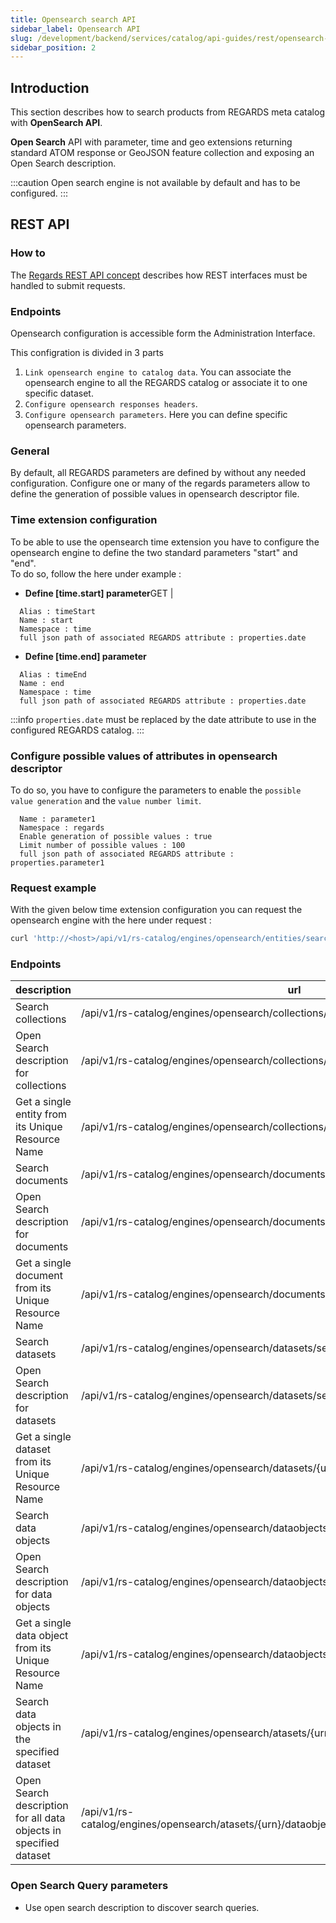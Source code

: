 ```yaml
---
title: Opensearch search API
sidebar_label: Opensearch API
slug: /development/backend/services/catalog/api-guides/rest/opensearch-api
sidebar_position: 2
---
```



## Introduction

This section describes how to search products from REGARDS meta catalog with **OpenSearch API**.

**Open Search** API with parameter, time and geo extensions returning standard ATOM response or GeoJSON feature
collection and exposing an Open Search description.

:::caution
Open search engine is not available by default and has to be configured.
:::

## REST API

### How to

The [Regards REST API concept](../../../../concepts/05-rest-api.md) describes how REST interfaces must be handled to
submit requests.

### Endpoints

Opensearch configuration is accessible form the Administration Interface.

This configration is divided in 3 parts

1. `Link opensearch engine to catalog data`. You can associate the opensearch engine to all the REGARDS catalog or
   associate it to one specific dataset.
2. `Configure opensearch responses headers`.
3. `Configure opensearch parameters`. Here you can define specific opensearch parameters.

### General

By default, all REGARDS parameters are defined by without any needed configuration. Configure one or many of the regards
parameters allow to define the generation of possible values in opensearch descriptor file.

### Time extension configuration

To be able to use the opensearch time extension you have to configure the opensearch engine to define the two standard
parameters "start" and "end".  
To do so, follow the here under example :

- <b>Define [time.start] parameter</b>GET  |

```
  Alias : timeStart
  Name : start
  Namespace : time
  full json path of associated REGARDS attribute : properties.date
```

- <b>Define [time.end] parameter</b>

```
  Alias : timeEnd
  Name : end
  Namespace : time
  full json path of associated REGARDS attribute : properties.date
```

:::info
`properties.date` must be replaced by the date attribute to use in the configured REGARDS catalog.
:::

### Configure possible values of attributes in opensearch descriptor

To do so, you have to configure the parameters to enable the `possible value generation` and the `value number limit`.

```
  Name : parameter1
  Namespace : regards
  Enable generation of possible values : true
  Limit number of possible values : 100
  full json path of associated REGARDS attribute : properties.parameter1
```

### Request example

With the given below time extension configuration you can request the opensearch engine with the here under request :

  ```sh
  curl 'http://<host>/api/v1/rs-catalog/engines/opensearch/entities/search?timeStart=2010-05-23T08:16:36.921Z&timeEnd=2022-05-23T08:16:36.921Z&properties.parameter1=value1'
  ```

### Endpoints

| description                                                       | url                                                                                              | verb |
|-------------------------------------------------------------------|--------------------------------------------------------------------------------------------------|------|
| Search collections                                                | /api/v1/rs-catalog/engines/opensearch/collections/search                                         | GET  |
| Open Search description for collections                           | /api/v1/rs-catalog/engines/opensearch/collections/search/opensearchdescription.xml               | GET  |
| Get a single entity from its Unique Resource Name                 | /api/v1/rs-catalog/engines/opensearch/collections/{urn}                                          | GET  |
| Search documents                                                  | /api/v1/rs-catalog/engines/opensearch/documents/search                                           | GET  |
| Open Search description for documents                             | /api/v1/rs-catalog/engines/opensearch/documents/search/opensearchdescription.xml                 | GET  |
| Get a single document from its Unique Resource Name               | /api/v1/rs-catalog/engines/opensearch/documents/{urn}                                            | GET  |
| Search datasets                                                   | /api/v1/rs-catalog/engines/opensearch/datasets/search                                            | GET  |
| Open Search description for datasets                              | /api/v1/rs-catalog/engines/opensearch/datasets/search/opensearchdescription.xml                  | GET  |
| Get a single dataset from its Unique Resource Name                | /api/v1/rs-catalog/engines/opensearch/datasets/{urn}                                             | GET  |
| Search data objects                                               | /api/v1/rs-catalog/engines/opensearch/dataobjects/search                                         | GET  |
| Open Search description for data objects                          | /api/v1/rs-catalog/engines/opensearch/dataobjects/search/opensearchdescription.xml               | GET  |
| Get a single data object from its Unique Resource Name            | /api/v1/rs-catalog/engines/opensearch/dataobjects/{urn}                                          | GET  |
| Search data objects in the specified dataset                      | /api/v1/rs-catalog/engines/opensearch/atasets/{urn}/dataobjects/search                           | GET  |
| Open Search description for all data objects in specified dataset | /api/v1/rs-catalog/engines/opensearch/atasets/{urn}/dataobjects/search/opensearchdescription.xml | GET  |

### Open Search Query parameters

* Use open search description to discover search queries.